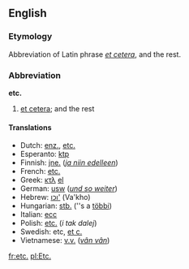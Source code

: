 ==English==
===Etymology===
Abbreviation of Latin phrase ''[[et cetera]]'', and the rest.

===Abbreviation===
'''etc.'''

#[[etcetera|et cetera]]; and the rest

====Translations====
*Dutch: [[enz.]], [[etc.]]
*Esperanto: [[ktp]]
*Finnish: [[jne.]] (''[[ja niin edelleen]]'')
*French: [[etc.]]
*Greek: [[κτλ]] [[:el:κτλ|el]]
*German: [[usw]] (''[[und so weiter]]'')
*Hebrew: [[וכו']] (Va'kho)
*Hungarian: [[stb.]] (''s a [[többi]])
*Italian: [[ecc]]
*Polish: [[etc.]]  (''i tak dalej'')
*Swedish: etc, [[et c.]]
*Vietnamese: [[v.v.]] (''[[vân vân]]'')

[[fr:etc.]]
[[pl:Etc.]]